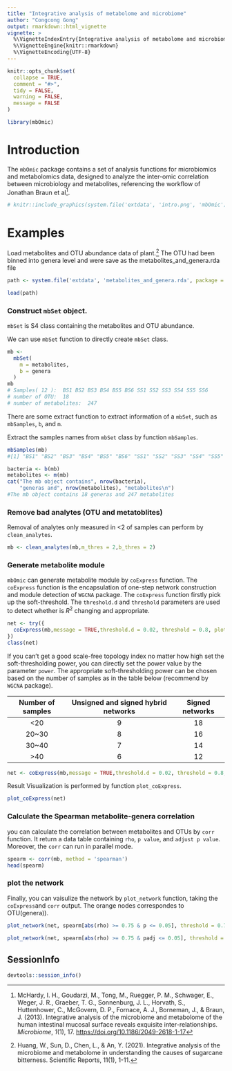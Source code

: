 ---
title: "Integrative analysis of metabolome and microbiome"
author: "Congcong Gong"
output: rmarkdown::html_vignette
vignette: >
  %\VignetteIndexEntry{Integrative analysis of metabolome and microbiome}
  %\VignetteEngine{knitr::rmarkdown}
  %\VignetteEncoding{UTF-8}
---

```{r, include = FALSE}
knitr::opts_chunk$set(
  collapse = TRUE,
  comment = "#>",
  tidy = FALSE,
  warning = FALSE,
  message = FALSE
)

```

```{r setup}
library(mbOmic)
```

# Introduction

The `mbOmic` package contains a set of analysis functions for microbiomics and metabolomics data, designed to analyze the inter-omic correlation between microbiology and metabolites, referencing the workflow of Jonathan Braun et al[^McHardy].

[^McHardy]: McHardy, I. H., Goudarzi, M., Tong, M., Ruegger, P. M., Schwager, E., Weger, J. R., Graeber, T. G., Sonnenburg, J. L., Horvath, S., Huttenhower, C., McGovern, D. P., Fornace, A. J., Borneman, J., & Braun, J. (2013). Integrative analysis of the microbiome and metabolome of the human intestinal mucosal surface reveals exquisite inter-relationships. *Microbiome*, *1*(1), 17. <https://doi.org/10.1186/2049-2618-1-17>

```{r}
# knitr::include_graphics(system.file('extdata', 'intro.png', 'mbOmic'))
```

# Examples

Load metabolites and OTU abundance data of plant.[^Huang] The OTU had been binned into genera level and were save as the metabolites_and_genera.rda file

[^Huang]: Huang, W., Sun, D., Chen, L., & An, Y. (2021). Integrative analysis of the microbiome and metabolome in understanding the causes of sugarcane bitterness. Scientific Reports, 11(1), 1-11.

```{r}
path <- system.file('extdata', 'metabolites_and_genera.rda', package = 'mbOmic')

load(path)
```

### Construct `mbSet` object.

`mbSet` is S4 class containing the metabolites and OTU abundance.

We can use `mbSet` function to directly create `mbSet` class.

```{r}
mb <-
  mbSet(
    m = metabolites,
    b = genera
  )
mb
# Samples( 12 ):  BS1 BS2 BS3 BS4 BS5 BS6 SS1 SS2 SS3 SS4 SS5 SS6 
# number of OTU:  18 
# number of metabolites:  247
```

There are some extract function to extract information of a `mbSet`, such as `mbSamples`, `b`, and `m`.

Extract the samples names from `mbSet` class by function `mbSamples`.

```{r}
mbSamples(mb)
#[1] "BS1" "BS2" "BS3" "BS4" "BS5" "BS6" "SS1" "SS2" "SS3" "SS4" "SS5" "SS6"
```

```{r}
bacteria <- b(mb)
metabolites <- m(mb)
cat("The mb object contains", nrow(bacteria), 
    "generas and", nrow(metabolites), "metabolites\n")
#The mb object contains 18 generas and 247 metabolites
```

### Remove bad analytes (OTU and metatoblites)

Removal of analytes only measured in \<2 of samples can perform by `clean_analytes`.

```{r}
mb <- clean_analytes(mb,m_thres = 2,b_thres = 2)
```

### Generate metabolite module

`mbOmic` can generate metabolite module by `coExpress` function. The `coExpress` function is the encapsulation of one-step network construction and module detection of `WGCNA` package. The `coExpress` function firstly pick up the soft-threshold. The `threshold.d` and `threshold` parameters are used to detect whether is $R^2$ changing and appropriate.

```{r}
net <- try({
  coExpress(mb,message = TRUE,threshold.d = 0.02, threshold = 0.8, plot = TRUE)
})
class(net)
```

If you can't get a good scale-free topology index no matter how high set the soft-thresholding power, you can directly set the power value by the parameter `power`. The appropriate soft-thresholding power can be chosen based on the number of samples as in the table below (recommend by `WGCNA` package).

| **Number of samples** | **Unsigned and signed hybrid networks** | **Signed networks** |
|:---------------------:|:---------------------------------------:|:-------------------:|
|         \<20          |                    9                    |         18          |
|        20\~30         |                    8                    |         16          |
|        30\~40         |                    7                    |         14          |
|         \>40          |                    6                    |         12          |

```{r}
net <- coExpress(mb,message = TRUE,threshold.d = 0.02, threshold = 0.8, power = 9)


```

Result Visualization is performed by function `plot_coExpress`.

```{r}
plot_coExpress(net)
```

### Calculate the Spearman metabolite-genera correlation

you can calculate the correlation between metabolites and OTUs by `corr` function. It return a data table containing `rho`, `p value`, and `adjust p value`. Moreover, the `corr` can run in parallel mode.

```{r}
spearm <- corr(mb, method = 'spearman')
head(spearm)
```

### plot the network

Finally, you can vaisulize the network by `plot_network` function, taking the `coExpress`and `corr` output. The orange nodes correspondes to OTU(genera)).


```{r}
plot_network(net, spearm[abs(rho) >= 0.75 & p <= 0.05], threshold = 0.75, show_text = FALSE)
```


```{r}
plot_network(net, spearm[abs(rho) >= 0.75 & padj <= 0.05], threshold = 0.75)
```

## SessionInfo
```{r}
devtools::session_info()
```

